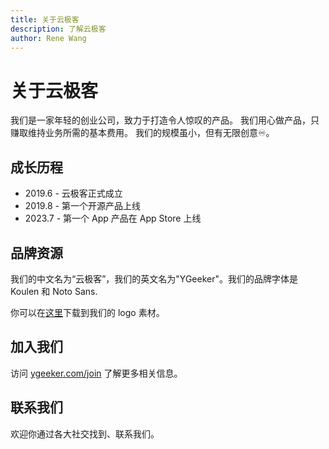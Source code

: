 ```yaml
---
title: 关于云极客
description: 了解云极客
author: Rene Wang
---
```


# 关于云极客

我们是一家年轻的创业公司，致力于打造令人惊叹的产品。
我们用心做产品，只赚取维持业务所需的基本费用。
我们的规模虽小，但有无限创意♾️。

## 成长历程

-   2019.6 - 云极客正式成立
-   2019.8 - 第一个开源产品上线
-   2023.7 - 第一个 App 产品在 App Store 上线

## 品牌资源

我们的中文名为“云极客”，我们的英文名为"YGeeker"。我们的品牌字体是 Koulen 和 Noto Sans.

你可以在[这里](/assets/YGeeker_Design_Material.zip)下载到我们的 logo 素材。

## 加入我们

访问 [ygeeker.com/join](/join) 了解更多相关信息。

## 联系我们

欢迎你通过各大社交找到、联系我们。
